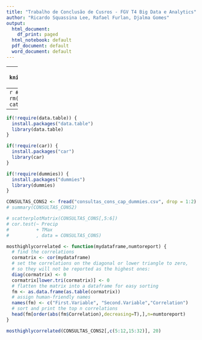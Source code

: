 ```yaml
---
title: "Trabalho de Conclusão de Cusros - FGV T4 Big Data e Analytics"
author: "Ricardo Squassina Lee, Rafael Furlan, Djalma Gomes"
output:
  html_document:
    df_print: paged
  html_notebook: default
  pdf_document: default
  word_document: default
---
```


---
```r
knitr::opts_chunk$set(echo = TRUE)
```


---
```r
#Iniciando o ambiente
rm(list = ls())
cat("\014") 
setwd("./")
```

---
```r
if(!require(data.table)) {
  install.packages("data.table")
  library(data.table)
}

if(!require(car)) {
  install.packages("car")
  library(car)
}

if(!require(dummies)) {
  install.packages("dummies")
  library(dummies)
}
```

```r
CONSULTAS_CONS2 <- fread("consultas_cons_cap_dummies.csv", drop = 1:2)
# summary(CONSULTAS_CONS2)
```

```r
# scatterplotMatrix(CONSULTAS_CONS[,5:6])
# cor.test(~ Precip
#          + TMax
#          , data = CONSULTAS_CONS)
```

```r
mosthighlycorrelated <- function(mydataframe,numtoreport) {
  # find the correlations
  cormatrix <- cor(mydataframe)
  # set the correlations on the diagonal or lower triangle to zero,
  # so they will not be reported as the highest ones:
  diag(cormatrix) <- 0
  cormatrix[lower.tri(cormatrix)] <- 0
  # flatten the matrix into a dataframe for easy sorting
  fm <- as.data.frame(as.table(cormatrix))
  # assign human-friendly names
  names(fm) <- c("First.Variable", "Second.Variable","Correlation")
  # sort and print the top n correlations
  head(fm[order(abs(fm$Correlation),decreasing=T),],n=numtoreport)
}

mosthighlycorrelated(CONSULTAS_CONS2[,c(5:12,15:32)], 20)

```

